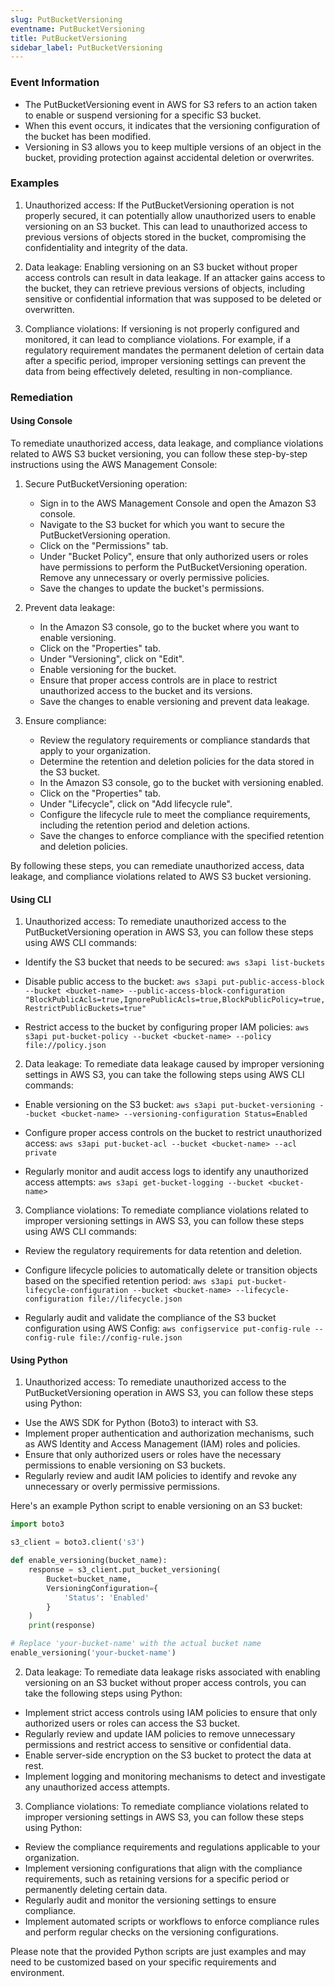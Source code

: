 ```yaml
--- 
slug: PutBucketVersioning
eventname: PutBucketVersioning
title: PutBucketVersioning
sidebar_label: PutBucketVersioning
---
```

                       
### Event Information

- The PutBucketVersioning event in AWS for S3 refers to an action taken to enable or suspend versioning for a specific S3 bucket.
- When this event occurs, it indicates that the versioning configuration of the bucket has been modified.
- Versioning in S3 allows you to keep multiple versions of an object in the bucket, providing protection against accidental deletion or overwrites.


### Examples

1. Unauthorized access: If the PutBucketVersioning operation is not properly secured, it can potentially allow unauthorized users to enable versioning on an S3 bucket. This can lead to unauthorized access to previous versions of objects stored in the bucket, compromising the confidentiality and integrity of the data.

2. Data leakage: Enabling versioning on an S3 bucket without proper access controls can result in data leakage. If an attacker gains access to the bucket, they can retrieve previous versions of objects, including sensitive or confidential information that was supposed to be deleted or overwritten.

3. Compliance violations: If versioning is not properly configured and monitored, it can lead to compliance violations. For example, if a regulatory requirement mandates the permanent deletion of certain data after a specific period, improper versioning settings can prevent the data from being effectively deleted, resulting in non-compliance.

### Remediation

#### Using Console

To remediate unauthorized access, data leakage, and compliance violations related to AWS S3 bucket versioning, you can follow these step-by-step instructions using the AWS Management Console:

1. Secure PutBucketVersioning operation:
   - Sign in to the AWS Management Console and open the Amazon S3 console.
   - Navigate to the S3 bucket for which you want to secure the PutBucketVersioning operation.
   - Click on the "Permissions" tab.
   - Under "Bucket Policy", ensure that only authorized users or roles have permissions to perform the PutBucketVersioning operation. Remove any unnecessary or overly permissive policies.
   - Save the changes to update the bucket's permissions.

2. Prevent data leakage:
   - In the Amazon S3 console, go to the bucket where you want to enable versioning.
   - Click on the "Properties" tab.
   - Under "Versioning", click on "Edit".
   - Enable versioning for the bucket.
   - Ensure that proper access controls are in place to restrict unauthorized access to the bucket and its versions.
   - Save the changes to enable versioning and prevent data leakage.

3. Ensure compliance:
   - Review the regulatory requirements or compliance standards that apply to your organization.
   - Determine the retention and deletion policies for the data stored in the S3 bucket.
   - In the Amazon S3 console, go to the bucket with versioning enabled.
   - Click on the "Properties" tab.
   - Under "Lifecycle", click on "Add lifecycle rule".
   - Configure the lifecycle rule to meet the compliance requirements, including the retention period and deletion actions.
   - Save the changes to enforce compliance with the specified retention and deletion policies.

By following these steps, you can remediate unauthorized access, data leakage, and compliance violations related to AWS S3 bucket versioning.

#### Using CLI

1. Unauthorized access: To remediate unauthorized access to the PutBucketVersioning operation in AWS S3, you can follow these steps using AWS CLI commands:

- Identify the S3 bucket that needs to be secured: `aws s3api list-buckets`

- Disable public access to the bucket: `aws s3api put-public-access-block --bucket <bucket-name> --public-access-block-configuration "BlockPublicAcls=true,IgnorePublicAcls=true,BlockPublicPolicy=true,RestrictPublicBuckets=true"`

- Restrict access to the bucket by configuring proper IAM policies: `aws s3api put-bucket-policy --bucket <bucket-name> --policy file://policy.json`

2. Data leakage: To remediate data leakage caused by improper versioning settings in AWS S3, you can take the following steps using AWS CLI commands:

- Enable versioning on the S3 bucket: `aws s3api put-bucket-versioning --bucket <bucket-name> --versioning-configuration Status=Enabled`

- Configure proper access controls on the bucket to restrict unauthorized access: `aws s3api put-bucket-acl --bucket <bucket-name> --acl private`

- Regularly monitor and audit access logs to identify any unauthorized access attempts: `aws s3api get-bucket-logging --bucket <bucket-name>`

3. Compliance violations: To remediate compliance violations related to improper versioning settings in AWS S3, you can follow these steps using AWS CLI commands:

- Review the regulatory requirements for data retention and deletion.

- Configure lifecycle policies to automatically delete or transition objects based on the specified retention period: `aws s3api put-bucket-lifecycle-configuration --bucket <bucket-name> --lifecycle-configuration file://lifecycle.json`

- Regularly audit and validate the compliance of the S3 bucket configuration using AWS Config: `aws configservice put-config-rule --config-rule file://config-rule.json`

#### Using Python

1. Unauthorized access: To remediate unauthorized access to the PutBucketVersioning operation in AWS S3, you can follow these steps using Python:

- Use the AWS SDK for Python (Boto3) to interact with S3.
- Implement proper authentication and authorization mechanisms, such as AWS Identity and Access Management (IAM) roles and policies.
- Ensure that only authorized users or roles have the necessary permissions to enable versioning on S3 buckets.
- Regularly review and audit IAM policies to identify and revoke any unnecessary or overly permissive permissions.

Here's an example Python script to enable versioning on an S3 bucket:

```python
import boto3

s3_client = boto3.client('s3')

def enable_versioning(bucket_name):
    response = s3_client.put_bucket_versioning(
        Bucket=bucket_name,
        VersioningConfiguration={
            'Status': 'Enabled'
        }
    )
    print(response)

# Replace 'your-bucket-name' with the actual bucket name
enable_versioning('your-bucket-name')
```

2. Data leakage: To remediate data leakage risks associated with enabling versioning on an S3 bucket without proper access controls, you can take the following steps using Python:

- Implement strict access controls using IAM policies to ensure that only authorized users or roles can access the S3 bucket.
- Regularly review and update IAM policies to remove unnecessary permissions and restrict access to sensitive or confidential data.
- Enable server-side encryption on the S3 bucket to protect the data at rest.
- Implement logging and monitoring mechanisms to detect and investigate any unauthorized access attempts.

3. Compliance violations: To remediate compliance violations related to improper versioning settings in AWS S3, you can follow these steps using Python:

- Review the compliance requirements and regulations applicable to your organization.
- Implement versioning configurations that align with the compliance requirements, such as retaining versions for a specific period or permanently deleting certain data.
- Regularly audit and monitor the versioning settings to ensure compliance.
- Implement automated scripts or workflows to enforce compliance rules and perform regular checks on the versioning configurations.

Please note that the provided Python scripts are just examples and may need to be customized based on your specific requirements and environment.


 